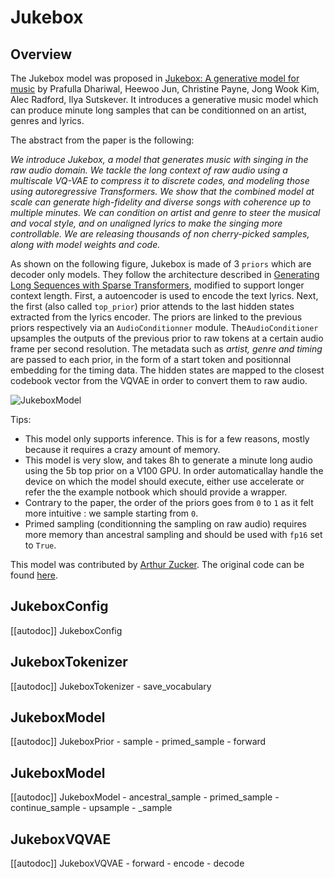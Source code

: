 <!--Copyright 2022 The HuggingFace Team. All rights reserved.

Licensed under the Apache License, Version 2.0 (the "License"); you may not use this file except in compliance with
the License. You may obtain a copy of the License at

http://www.apache.org/licenses/LICENSE-2.0

Unless required by applicable law or agreed to in writing, software distributed under the License is distributed on
an "AS IS" BASIS, WITHOUT WARRANTIES OR CONDITIONS OF ANY KIND, either express or implied. See the License for the
specific language governing permissions and limitations under the License.
-->
# Jukebox

## Overview

The Jukebox model was proposed in [Jukebox: A generative model for music](https://arxiv.org/pdf/2005.00341.pdf)
by Prafulla Dhariwal, Heewoo Jun, Christine Payne, Jong Wook Kim, Alec Radford,
Ilya Sutskever. It introduces a generative music model which can produce minute long samples that can be conditionned on
an artist, genres and lyrics.

The abstract from the paper is the following:

*We introduce Jukebox, a model that generates music with singing in the raw audio domain. We tackle the long context of raw audio using a multiscale VQ-VAE to compress it to discrete codes, and modeling those using autoregressive Transformers. We show that the combined model at scale can generate high-fidelity and diverse songs with coherence up to multiple minutes. We can condition on artist and genre to steer the musical and vocal style, and on unaligned lyrics to make the singing more controllable. We are releasing thousands of non cherry-picked samples, along with model weights and code.*

As shown on the following figure, Jukebox is made of 3 `priors` which are decoder only models. They follow the architecture described in [Generating Long Sequences with Sparse Transformers](https://arxiv.org/abs/1904.10509), modified to support longer context length. 
First, a autoencoder is used to encode the text lyrics. Next, the first (also called `top_prior`) prior attends to the last hidden states extracted from the lyrics encoder. The priors are linked to the previous priors respectively via an `AudioConditionner` module. The`AudioConditioner` upsamples the outputs of the previous prior to raw tokens at a certain audio frame per second resolution. 
The metadata such as *artist, genre and timing* are passed to each prior, in the form of a start token and positionnal embedding for the timing data.  The hidden states are mapped to the closest codebook vector from the VQVAE in order to convert them to raw audio. 

![JukeboxModel](https://gist.githubusercontent.com/ArthurZucker/92c1acaae62ebf1b6a951710bdd8b6af/raw/c9c517bf4eff61393f6c7dec9366ef02bdd059a3/jukebox.svg)

Tips:
- This model only supports inference. This is for a few reasons, mostly because it requires a crazy amount of memory.
- This model is very slow, and takes 8h to generate a minute long audio using the 5b top prior on a V100 GPU. In order automaticallay handle the device on which the model should execute, either use accelerate or refer the the example notbook which should provide a wrapper.
- Contrary to the paper, the order of the priors goes from `0` to `1` as it felt more intuitive : we sample starting from `0`.
- Primed sampling (conditionning the sampling on raw audio) requires more memory than ancestral sampling and should be used with `fp16` set to `True`.

This model was contributed by [Arthur Zucker](https://huggingface.co/ArthurZ).
The original code can be found [here](https://github.com/openai/jukebox).

## JukeboxConfig

[[autodoc]] JukeboxConfig

## JukeboxTokenizer

[[autodoc]] JukeboxTokenizer
    - save_vocabulary

## JukeboxModel

[[autodoc]] JukeboxPrior
    - sample
    - primed_sample
    - forward

## JukeboxModel

[[autodoc]] JukeboxModel
    - ancestral_sample
    - primed_sample
    - continue_sample
    - upsample
    - _sample

## JukeboxVQVAE

[[autodoc]] JukeboxVQVAE
    - forward
    - encode
    - decode
